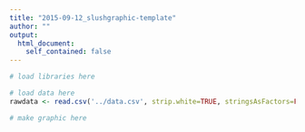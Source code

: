 ```yaml
---
title: "2015-09-12_slushgraphic-template"
author: ""
output:
  html_document:
    self_contained: false
---
```


```r
# load libraries here
```

```r
# load data here
rawdata <- read.csv('../data.csv', strip.white=TRUE, stringsAsFactors=FALSE, row.names=NULL)
```

```r
# make graphic here
```